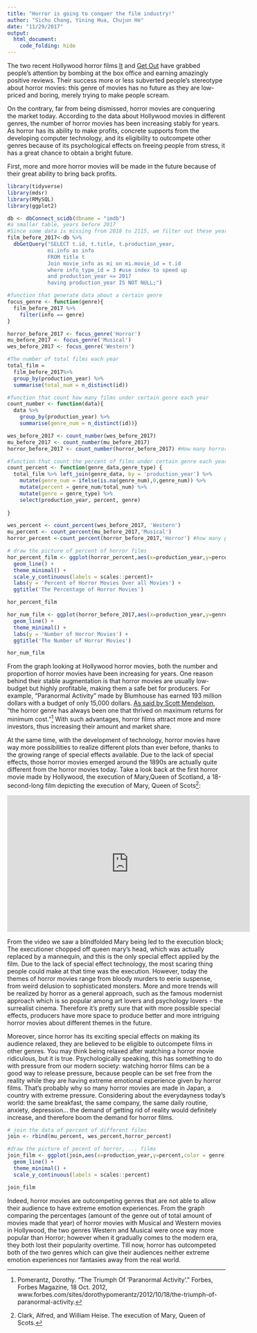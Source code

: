 ```yaml
---
title: "Horror is going to conquer the film industry!"
author: "Sichu Chang, Yining Hua, Chujun He"
date: "11/29/2017"
output: 
  html_document:
    code_folding: hide
---
```


The two recent Hollywood horror films [It](http://www.imdb.com/title/tt1396484/) and [Get Out](http://www.imdb.com/title/tt5052448/) have grabbed people’s attention by bombing at the box office and earning amazingly positive reviews. Their success more or less subverted people’s stereotype about horror movies: this genre of movies has no future as they are low-priced and boring, merely trying to make people scream. 


On the contrary, far from being dismissed, horror movies are conquering the market today. According to the data about Hollywood movies in different genres, the number of horror movies has been increasing stably for years. As horror has its ability to make profits, concrete supports from the developing computer technology, and its eligibility to outcompete other genres because of its psychological effects on freeing people from stress, it has a great chance to obtain a bright future. 



First, more and more horror movies will be made in the future because of their great ability to bring back profits. 

```r
library(tidyverse)
library(mdsr)
library(RMySQL)
library(ggplot2)

db <- dbConnect_scidb(dbname = "imdb")
#a smaller table, years before 2017
#Since some data is missing from 2018 to 2115, we filter out these years' data
film_before_2017<-db %>%
  dbGetQuery("SELECT t.id, t.title, t.production_year,
             mi.info as info
             FROM title t
             Join movie_info as mi on mi.movie_id = t.id
             where info_type_id = 3 #use index to speed up 
             and production_year <= 2017
             having production_year IS NOT NULL;")

#function that generate data about a certain genre
focus_genre <- function(genre){
  film_before_2017 %>% 
    filter(info == genre)
}

horror_before_2017 <- focus_genre('Horror')
mu_before_2017 <- focus_genre('Musical')
wes_before_2017 <- focus_genre('Western')

#The number of total films each year
total_film = 
  film_before_2017%>%
  group_by(production_year) %>%
  summarise(total_num = n_distinct(id)) 

#function that count how many films under certain genre each year
count_number <- function(data){
  data %>% 
    group_by(production_year) %>%
    summarise(genre_num = n_distinct(id))}

wes_before_2017 <- count_number(wes_before_2017) 
mu_before_2017 <- count_number(mu_before_2017)
horror_before_2017 <- count_number(horror_before_2017) #How many horror films each year

#function that count the percent of films under certain genre each year
count_percent <- function(genre_data,genre_type) {
  total_film %>% left_join(genre_data, by = 'production_year') %>%
    mutate(genre_num = ifelse(is.na(genre_num),0,genre_num)) %>%
    mutate(percent = genre_num/total_num) %>%
    mutate(genre = genre_type) %>%
    select(production_year, percent, genre)
  
}

wes_percent <- count_percent(wes_before_2017, 'Western')
mu_percent <- count_percent(mu_before_2017,'Musical')
horror_percent <-count_percent(horror_before_2017,'Horror') #how many percent of films are horror films each year

# draw the picture of percent of horror films
hor_percent_film <- ggplot(horror_percent,aes(x=production_year,y=percent)) + 
  geom_line() + 
  theme_minimal() +
  scale_y_continuous(labels = scales::percent)+
  labs(y = 'Percent of Horror Movies Over all Movies') +
  ggtitle('The Percentage of Horror Movies')

hor_percent_film

hor_num_film <- ggplot(horror_before_2017,aes(x=production_year,y=genre_num)) + 
  geom_line() + 
  theme_minimal() +
  labs(y = 'Number of Horror Movies') +
  ggtitle('The Number of Horror Movies')

hor_num_film
```


From the graph looking at Hollywood horror movies, both the number and proportion of horror movies have been increasing for years. One reason behind their stable augmentation is that horror movies are usually low-budget but highly profitable, making them a safe bet for producers. For example, “Paranormal Activity” made by Blumhouse has earned 193 million dollars with a budget of only 15,000 dollars. [As said by Scott Mendelson](www.forbes.com/sites/dorothypomerantz/2012/10/18/the-triumph-of-paranormal-activity), “the horror genre has always been one that thrived on maximum returns for minimum cost.”[^1] With such advantages, horror films attract more and more investors, thus increasing their amount and market share. 


[^1]:Pomerantz, Dorothy. “The Triumph Of 'Paranormal Activity'.” Forbes, Forbes Magazine, 18 Oct. 2012, www.forbes.com/sites/dorothypomerantz/2012/10/18/the-triumph-of-paranormal-activity.

At the same time, with the development of technology,  horror movies have way more possibilities to realize different plots than ever before, thanks to the growing range of special effects available. Due to the lack of special effects, those horror movies emerged around the 1890s are actually quite different from the horror movies today. Take a look back at the first horror movie made by Hollywood, the execution of Mary,Queen of Scotland, a 18-second-long film depicting the execution of Mary, Queen of Scots[^2]: 

[^2]:Clark, Alfred, and William Heise. The execution of Mary, Queen of Scots.

<iframe width="560" height="315" src="https://www.youtube.com/embed/BIOLsH93U1Q" frameborder="0" allowfullscreen></iframe>
 
From the video we saw a blindfolded Mary being led to the execution block; The executioner  chopped off queen mary’s head, which was actually replaced by a mannequin, and this is the only special effect applied by the film. Due to the lack of special effect technology, the most scaring thing people could make at that time was the execution. However, today the themes of horror movies range from bloody murders to eerie suspense, from weird delusion to sophisticated monsters. More and more trends will be realized by horror as a general approach, such as the famous modernist approach which is so popular among art lovers and psychology lovers - the surrealist cinema. Therefore it’s pretty sure that with more possible special effects, producers have more space to produce better and more intriguing horror movies about different themes in the future.

Moreover, since horror has its exciting special effects on making its audience relaxed, they are believed to be eligible to outcompete films in other genres. You may think being relaxed after watching a horror movie ridiculous, but it is true. Psychologically speaking, this has something to do with pressure from our modern society: watching horror films can be a good way to release pressure, because people can be set free from the reality while they are having extreme emotional experience given by horror films. That’s probably why so many horror movies are made in Japan, a country with extreme pressure. Considering about the everydayness today’s world: the same breakfast, the same company, the same daily routine, anxiety, depression... the demand of getting rid of reality would definitely increase, and therefore boom the demand for horror films. 


```r
# join the data of percent of different films
join <- rbind(mu_percent, wes_percent,horror_percent)

#draw the picture of pecent of horror, ... films
join_film <- ggplot(join,aes(x=production_year,y=percent,color = genre)) + 
  geom_line() + 
  theme_minimal() +
  scale_y_continuous(labels = scales::percent)

join_film
```

Indeed, horror movies are outcompeting genres that are not able to allow their audience to have extreme emotion experiences. From the graph comparing the percentages (amount of the genre out of total amount of movies made that year) of horror movies with Musical and Western movies in Hollywood, the two genres Western and Musical were once way more popular than Horror; however when it gradually comes to the modern era, they both lost their popularity overtime. Till now, horror has outcompeted both of the two genres which can give their audiences neither extreme emotion experiences nor fantasies away from the real world.




[^3]: Meslow, Scott. “How We Ended Up in the Golden Age of Horror Movies.” GQ, GQ, 27 Oct. 2017, www.gq.com/story/golden-age-of-horror-movies.